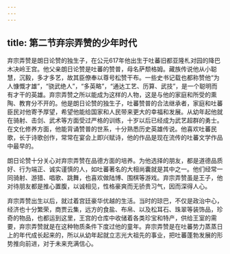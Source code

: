 ```yaml
---
---
---
```

title: 第二节弃宗弄赞的少年时代
---



弃宗弄赞是朗日论赞的独生子，在公元617年他出生于吐蕃旧都亚隆札对园的降巴木决岭王宫。他父亲朗日论赞是吐蕃的赞普，母名萨颓格姆。藏族传说他从小聪慧，沉毅，多才多艺，故其臣僚奉以尊号松赞干布。一些史书记载也都称赞他“为人慷慨才雄”，“骁武绝人”，“多英略”，“通达工艺、历算、武技”，是一个聪明而有才干的英雄。弃宗弄赞之所以能成为这样的人物，这是与他的家庭和所受的熏陶、教育分不开的。他是朗日论赞的独生子，吐蕃赞普的合法继承者，家庭和吐蕃臣民对他寄予厚望，希望他能给国家和人民带来更大的幸福和发展。从幼年起他就在骑射、击剑、武术等方面受过严格的训练，十岁以后已经成为武艺超群的勇士。在文化修养方面，他能背诵赞普的世系，十分熟悉历史英雄传说。他喜欢吐蕃民歌，长于诗歌创作，常常在宴会上即兴赋诗，他的作品是现在流传的吐蕃文学作品中最早的。

朗日论赞十分关心对弃宗弄赞在品德方面的培养。为他选择的朋友，都是道德品质好、行为端正、诚实谨慎的人，如吐蕃著名的大相尚囊就是其中之一。他们经常一同骑射、游猎、唱歌、跳舞，也喜欢做陆博、围棋等游戏。弃宗弄赞虽是王子，他对待朋友都是推心置腹，以诚相见，性格豪爽而无骄贵习气，因而深得人心。

弃宗弄赞出生以后，就过着宫廷豪华优越的生活。当时的琼巴，不仅是政治中心，经济也十分繁荣，商贾云集，远方的食盐、布帛、以及松耳石、珠翠等装饰品，珍奇的物品，也都运到这里，王宫的仓库中收储着各类珍宝和特产，供给王室的需要，弃宗弄赞就是在这种物质条件下度过他的童年。弃宗弄赞是在吐蕃势力蒸蒸日上的年代成长起来的，所以从幼年起就立志光大祖先的事业，把吐蕃蓬勃发展的形势推向前进，对于未来充满信心。